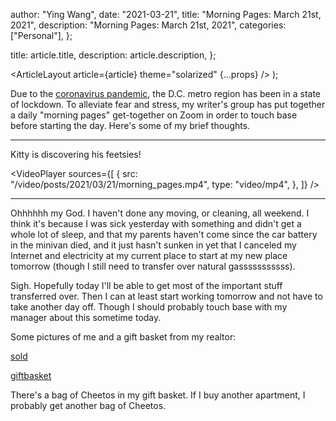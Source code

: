 
  author: "Ying Wang",
  date: "2021-03-21",
  title: "Morning Pages: March 21st, 2021",
  description: "Morning Pages: March 21st, 2021",
  categories: ["Personal"],
};

  title: article.title,
  description: article.description,
};

  <ArticleLayout article={article} theme="solarized" {...props} />
);

Due to the [coronavirus
pandemic](https://en.wikipedia.org/wiki/2019-20_coronavirus_pandemic), the D.C.
metro region has been in a state of lockdown. To alleviate fear and stress, my
writer's group has put together a daily "morning pages" get-together on Zoom in
order to touch base before starting the day. Here's some of my brief thoughts.

---

Kitty is discovering his feetsies!

<VideoPlayer
  sources={[
    {
      src: "/video/posts/2021/03/21/morning_pages.mp4",
      type: "video/mp4",
    },
  ]}
/>

---

Ohhhhhh my God. I haven't done any moving, or cleaning, all weekend. I think
it's because I was sick yesterday with something and didn't get a whole lot of
sleep, and that my parents haven't come since the car battery in the minivan
died, and it just hasn't sunken in yet that I canceled my Internet and
electricity at my current place to start at my new place tomorrow (though I
still need to transfer over natural gasssssssssss).

Sigh. Hopefully today I'll be able to get most of the important stuff
transferred over. Then I can at least start working tomorrow and not have to
take another day off. Though I should probably touch base with my manager about
this sometime today.

Some pictures of me and a gift basket from my realtor:

[sold](/img/posts/2021/03/21/sold.jpg)

[giftbasket](/img/posts/2021/03/21/giftbasket.jpg)

There's a bag of Cheetos in my gift basket. If I buy another apartment, I
probably get another bag of Cheetos.
